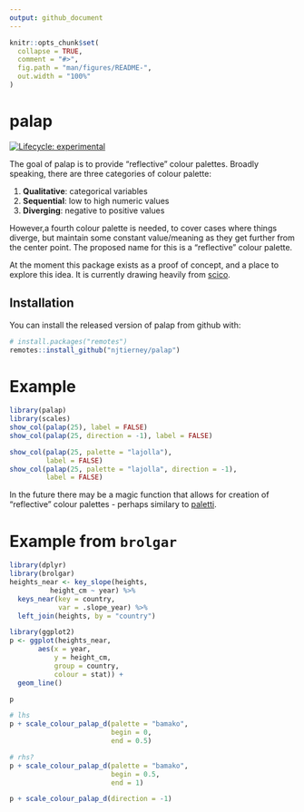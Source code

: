 ```yaml
---
output: github_document
---
```


<!-- README.md is generated from README.Rmd. Please edit that file -->

```r
knitr::opts_chunk$set(
  collapse = TRUE,
  comment = "#>",
  fig.path = "man/figures/README-",
  out.width = "100%"
)
```

# palap

<!-- badges: start -->
[![Lifecycle: experimental](https://img.shields.io/badge/lifecycle-experimental-orange.svg)](https://www.tidyverse.org/lifecycle/#experimental)
<!-- badges: end -->

The goal of palap is to provide "reflective" colour palettes. Broadly speaking, there are three categories of colour palette:

1. **Qualitative**: categorical variables
2. **Sequential**: low to high numeric values
3. **Diverging**: negative to positive values

However,a fourth colour palette is needed, to cover cases where things diverge, but maintain some constant value/meaning as they get further from the center point. The proposed name for this is a "reflective" colour palette.

At the moment this package exists as a proof of concept, and a place to explore this idea. It is currently drawing heavily from [scico](https://github.com/thomasp85/scico).

## Installation

You can install the released version of palap from github with:

``` r
# install.packages("remotes")
remotes::install_github("njtierney/palap")
```

# Example

```r
library(palap)
library(scales)
show_col(palap(25), label = FALSE)
show_col(palap(25, direction = -1), label = FALSE)

show_col(palap(25, palette = "lajolla"), 
         label = FALSE)
show_col(palap(25, palette = "lajolla", direction = -1),
         label = FALSE)
```

In the future there may be a magic function that allows for creation of "reflective" colour palettes - perhaps similary to [paletti](https://github.com/EdwinTh/paletti).

# Example from `brolgar`

```r
library(dplyr)
library(brolgar)
heights_near <- key_slope(heights,
          height_cm ~ year) %>%
  keys_near(key = country,
            var = .slope_year) %>%
  left_join(heights, by = "country")

library(ggplot2)
p <- ggplot(heights_near,
       aes(x = year,
           y = height_cm,
           group = country,
           colour = stat)) +
  geom_line()

p

# lhs
p + scale_colour_palap_d(palette = "bamako",
                         begin = 0,
                         end = 0.5)

# rhs?
p + scale_colour_palap_d(palette = "bamako",
                         begin = 0.5,
                         end = 1)

p + scale_colour_palap_d(direction = -1)

```

